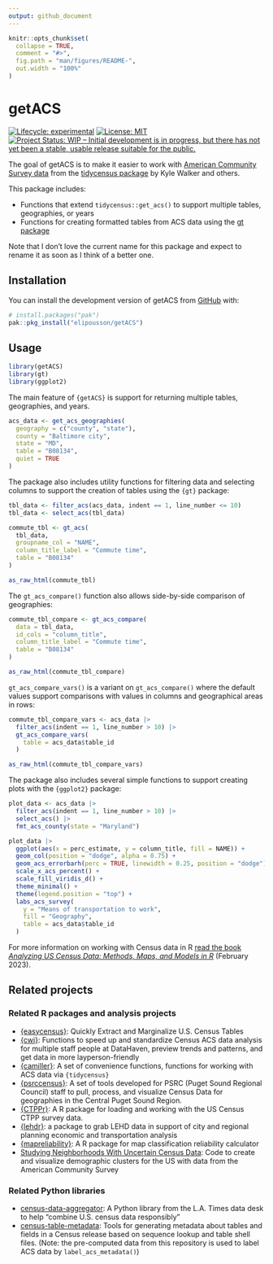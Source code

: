 ```yaml
---
output: github_document
---
```


<!-- README.md is generated from README.Rmd. Please edit that file -->

```r
knitr::opts_chunk$set(
  collapse = TRUE,
  comment = "#>",
  fig.path = "man/figures/README-",
  out.width = "100%"
)
```

# getACS

<!-- badges: start -->

[![Lifecycle: experimental](https://img.shields.io/badge/lifecycle-experimental-orange.svg)](https://lifecycle.r-lib.org/articles/stages.html#experimental)
[![License: MIT](https://img.shields.io/badge/License-MIT-yellow.svg)](https://opensource.org/licenses/MIT)
[![Project Status: WIP -- Initial development is in progress, but there has not yet been a stable, usable release suitable for the public.](https://www.repostatus.org/badges/latest/wip.svg)](https://www.repostatus.org/#wip)

<!-- badges: end -->

The goal of getACS is to make it easier to work with [American Community Survey data](https://www.census.gov/programs-surveys/acs) from the [tidycensus package](https://walker-data.com/tidycensus/) by Kyle Walker and others.

This package includes:

-   Functions that extend `tidycensus::get_acs()` to support multiple tables, geographies, or years
-   Functions for creating formatted tables from ACS data using the [gt package](https://gt.rstudio.com/)

Note that I don't love the current name for this package and expect to rename it as soon as I think of a better one.

## Installation

You can install the development version of getACS from [GitHub](https://github.com/) with:

``` r
# install.packages("pak")
pak::pkg_install("elipousson/getACS")
```

## Usage

```r
library(getACS)
library(gt)
library(ggplot2)
```

The main feature of `{getACS}` is support for returning multiple tables, geographies, and years.

```r
acs_data <- get_acs_geographies(
  geography = c("county", "state"),
  county = "Baltimore city",
  state = "MD",
  table = "B08134",
  quiet = TRUE
)
```

The package also includes utility functions for filtering data and selecting columns to support the creation of tables using the `{gt}` package:

```r
tbl_data <- filter_acs(acs_data, indent == 1, line_number <= 10)
tbl_data <- select_acs(tbl_data)

commute_tbl <- gt_acs(
  tbl_data,
  groupname_col = "NAME",
  column_title_label = "Commute time",
  table = "B08134"
)

as_raw_html(commute_tbl)
```

The `gt_acs_compare()` function also allows side-by-side comparison of geographies:

```r
commute_tbl_compare <- gt_acs_compare(
  data = tbl_data,
  id_cols = "column_title",
  column_title_label = "Commute time",
  table = "B08134"
)

as_raw_html(commute_tbl_compare)
```

`gt_acs_compare_vars()` is a variant on `gt_acs_compare()` where the default values support comparisons with values in columns and geographical areas in rows:

```r
commute_tbl_compare_vars <- acs_data |> 
  filter_acs(indent == 1, line_number > 10) |> 
  gt_acs_compare_vars(
    table = acs_data$table_id
  )

as_raw_html(commute_tbl_compare_vars)
```


The package also includes several simple functions to support creating plots with the `{ggplot2}` package:

```r
plot_data <- acs_data |>
  filter_acs(indent == 1, line_number > 10) |> 
  select_acs() |> 
  fmt_acs_county(state = "Maryland")

plot_data |>
  ggplot(aes(x = perc_estimate, y = column_title, fill = NAME)) +
  geom_col(position = "dodge", alpha = 0.75) +
  geom_acs_errorbarh(perc = TRUE, linewidth = 0.25, position = "dodge") +
  scale_x_acs_percent() +
  scale_fill_viridis_d() +
  theme_minimal() +
  theme(legend.position = "top") +
  labs_acs_survey(
    y = "Means of transportation to work",
    fill = "Geography",
    table = acs_data$table_id
  )
```

For more information on working with Census data in R [read the book *Analyzing US Census Data: Methods, Maps, and Models in R*](https://walker-data.com/census-r) (February 2023).

## Related projects

### Related R packages and analysis projects

-   [{easycensus}](https://github.com/CoryMcCartan/easycensus): Quickly Extract and Marginalize U.S. Census Tables
-   [{cwi}](https://ct-data-haven.github.io/cwi/): Functions to speed up and standardize Census ACS data analysis for multiple staff people at DataHaven, preview trends and patterns, and get data in more layperson-friendly
-   [{camiller}](https://camille-s.github.io/camiller/): A set of convenience functions, functions for working with ACS data via `{tidycensus}`
-   [{psrccensus}](https://psrc.github.io/psrccensus/): A set of tools developed for PSRC (Puget Sound Regional Council) staff to pull, process, and visualize Census Data for geographies in the Central Puget Sound Region.
-   [{CTPPr}](https://github.com/Westat-Transportation/CTPPr): A R package for loading and working with the US Census CTPP survey data.
-   [{lehdr}](https://github.com/jamgreen/lehdr): a package to grab LEHD data in support of city and regional planning economic and transportation analysis
-   [{mapreliability}](https://github.com/austensen/mapreliability): A R package for map classification reliability calculator
-   [Studying Neighborhoods With Uncertain Census Data](https://github.com/geoss/acs_demographic_clusters): Code to create and visualize demographic clusters for the US with data from the American Community Survey

### Related Python libraries

- [census-data-aggregator](https://github.com/datadesk/census-data-aggregator): A Python library from the L.A. Times data desk to help "combine U.S. census data responsibly"
- [census-table-metadata](https://github.com/censusreporter/census-table-metadata): Tools for generating metadata about tables and fields in a Census release based on sequence lookup and table shell files. (Note: the pre-computed data from this repository is used to label ACS data by `label_acs_metadata()`)
